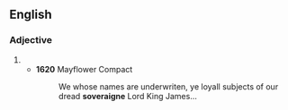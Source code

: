 ==English==

===Adjective===
{{head|en|adjective}}

# {{archaic spelling of|en|sovereign}}
#* '''1620''' Mayflower Compact
#*: We whose names are underwriten, ye loyall subjects of our dread '''soveraigne''' Lord King James...